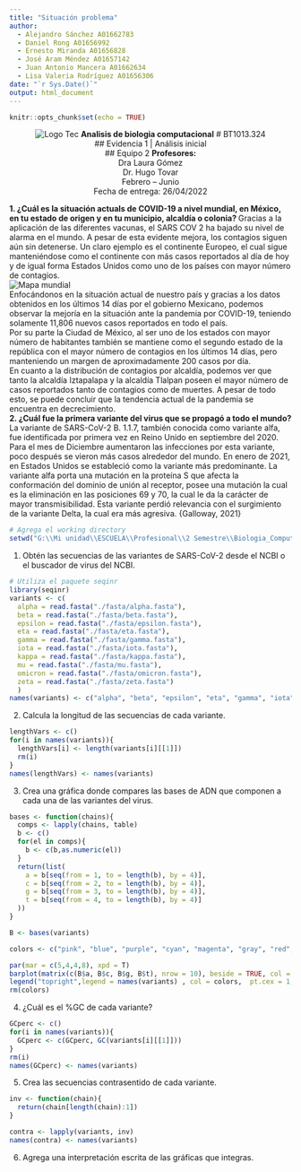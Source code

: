 ```yaml
---
title: "Situación problema"
author: 
  - Alejandro Sánchez A01662783
  - Daniel Rong A01656992
  - Ernesto Miranda A01656828
  - José Aram Méndez A01657142
  - Juan Antonio Mancera A01662634
  - Lisa Valeria Rodríguez A01656306
date: "`r Sys.Date()`"
output: html_document
---
```


```r
knitr::opts_chunk$set(echo = TRUE)
```

<center>
![Logo Tec](./img/logoTec.png)
**Analisis de biologia computacional**
# BT1013.324  
## Evidencia 1 | Análisis inicial  
## Equipo 2
**Profesores: **  
Dra Laura Gómez  
Dr. Hugo Tovar  
Febrero – Junio  
Fecha de entrega: 26/04/2022  
</center>

**1. ¿Cuál es la situación actuals de COVID-19 a nivel mundial, en México, en tu estado de origen y en tu municipio, alcaldía o colonia? **
Gracias a la aplicación de las diferentes vacunas, el SARS COV 2 ha bajado su nivel de alarma en el mundo. A pesar de esta evidente mejora, los contagios siguen aún sin detenerse. Un claro ejemplo es el continente Europeo, el cual sigue manteniéndose como el continente con más casos reportados al día de hoy y de igual forma Estados Unidos como uno de los países con mayor número de contagios.  
![Mapa mundial](./img/worldMap.png)  
Enfocándonos en la situación actual de nuestro país y gracias a los datos obtenidos en los últimos 14 días por el gobierno Mexicano, podemos observar la mejoría en la situación ante la pandemia por COVID-19, teniendo solamente 11,806 nuevos casos reportados en todo el país.  
Por su parte la Ciudad de México, al ser uno de los estados con mayor número de habitantes también se mantiene como el segundo estado de la república con el mayor número de contagios en los últimos 14 días, pero manteniendo un margen de aproximadamente 200 casos por día.  
En cuanto a la distribución de contagios por alcaldía, podemos ver que tanto la alcaldía Iztapalapa y la alcaldía Tlalpan poseen el mayor número de casos reportados tanto de contagios como de muertes. A pesar de todo esto, se puede concluir que la tendencia actual de la pandemia se encuentra en decrecimiento.  
**2. ¿Cuál fue la primera variante del virus que se propagó a todo el mundo?**
La variante de SARS-CoV-2 B. 1.1.7, también conocida como variante alfa, fue identificada por primera vez en Reino Unido en septiembre del 2020. Para el mes de Diciembre aumentaron las infecciones por esta variante, poco después se vieron más casos alrededor del mundo. En enero de 2021, en Estados Unidos se estableció como la variante más predominante. La variante alfa porta una mutación en la proteína S que afecta la conformación del dominio de unión al receptor, posee una mutación la cual es la eliminación en las posiciones 69 y 70, la cual le da la carácter de mayor transmisibilidad. Esta variante perdió relevancia con el surgimiento de la variante Delta, la cual era más agresiva. {Galloway, 2021}

```r
# Agrega el working directory
setwd("G:\\Mi unidad\\ESCUELA\\Profesional\\2 Semestre\\Biologia_Computacional\\SituacionProblema\\codigo")
```

1. Obtén las secuencias de las variantes de SARS-CoV-2 desde el NCBI o el buscador de virus del NCBI.
```r
# Utiliza el paquete seqinr
library(seqinr)
variants <- c(
  alpha = read.fasta("./fasta/alpha.fasta"),
  beta = read.fasta("./fasta/beta.fasta"),
  epsilon = read.fasta("./fasta/epsilon.fasta"),
  eta = read.fasta("./fasta/eta.fasta"),
  gamma = read.fasta("./fasta/gamma.fasta"),
  iota = read.fasta("./fasta/iota.fasta"),
  kappa = read.fasta("./fasta/kappa.fasta"),
  mu = read.fasta("./fasta/mu.fasta"),
  omicron = read.fasta("./fasta/omicron.fasta"),
  zeta = read.fasta("./fasta/zeta.fasta")
  )
names(variants) <- c("alpha", "beta", "epsilon", "eta", "gamma", "iota", "kappa", "mu", "omicron", "zeta")
```
2. Calcula la longitud de las secuencias de cada variante.
```r
lengthVars <- c()
for(i in names(variants)){
  lengthVars[i] <- length(variants[i][[1]])
  rm(i)
}
names(lengthVars) <- names(variants)
```
3. Crea una gráfica donde compares las bases de ADN que componen a cada una de las variantes del virus.
```r
bases <- function(chains){
  comps <- lapply(chains, table)
  b <- c()
  for(el in comps){
    b <- c(b,as.numeric(el))
  }
  return(list(
    a = b[seq(from = 1, to = length(b), by = 4)],
    c = b[seq(from = 2, to = length(b), by = 4)],
    g = b[seq(from = 3, to = length(b), by = 4)],
    t = b[seq(from = 4, to = length(b), by = 4)]
  ))
}

B <- bases(variants)

colors <- c("pink", "blue", "purple", "cyan", "magenta", "gray", "red", "black", "green", "orange")

par(mar = c(5,4,4,8), xpd = T)
barplot(matrix(c(B$a, B$c, B$g, B$t), nrow = 10), beside = TRUE, col = colors, las =2, names.arg = c("A", "C", "G", "T"), ylab = "Frecuencia", xlab = "Bases")
legend("topright",legend = names(variants) , col = colors,  pt.cex = 1, pch = 15 , cex = 1, inset = c(-0.2,0))
rm(colors)

```
4. ¿Cuál es el %GC de cada variante?
```r
GCperc <- c()
for(i in names(variants)){
  GCperc <- c(GCperc, GC(variants[i][[1]]))
}
rm(i)
names(GCperc) <- names(variants)
```

5. Crea las secuencias contrasentido de cada variante.
```r
inv <- function(chain){
  return(chain[length(chain):1])
}

contra <- lapply(variants, inv)
names(contra) <- names(variants)
```

6. Agrega una interpretación escrita de las gráficas que integras.